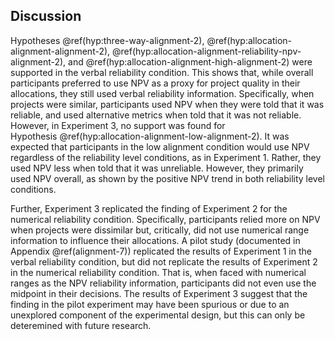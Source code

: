 ## Discussion

Hypotheses \@ref(hyp:three-way-alignment-2), \@ref(hyp:allocation-alignment-alignment-2), \@ref(hyp:allocation-alignment-reliability-npv-alignment-2),
and \@ref(hyp:allocation-alignment-high-alignment-2) were supported in the
verbal reliability condition. This shows that, while overall participants
preferred to use NPV as a proxy for project quality in their allocations, they
still used verbal reliability information. Specifically, when projects were
similar, participants used NPV when they were told that it was reliable, and
used alternative metrics when told that it was not reliable. However, in
Experiment 3, no support was found for
Hypothesis \@ref(hyp:allocation-alignment-low-alignment-2). It was expected that
participants in the low alignment condition would use NPV regardless of the
reliability level conditions, as in Experiment 1. Rather, they used NPV less
when told that it was unreliable. However, they primarily used NPV overall, as
shown by the positive NPV trend in both reliability level conditions.

Further, Experiment 3 replicated the finding of Experiment 2 for the numerical
reliability condition. Specifically, participants relied more on NPV when
projects were dissimilar but, critically, did not use numerical range
information to influence their allocations. A pilot study (documented in
Appendix \@ref(alignment-7)) replicated the results of Experiment 1 in the
verbal reliability condition, but did not replicate the results of Experiment 2
in the numerical reliability condition. That is, when faced with numerical
ranges as the NPV reliability information, participants did not even use the
midpoint in their decisions. The results of Experiment 3 suggest that the
finding in the pilot experiment may have been spurious or due to an unexplored
component of the experimental design, but this can only be deteremined with
future research.

